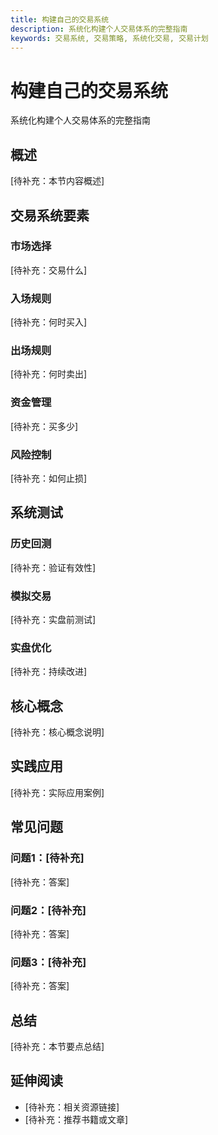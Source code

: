 ```yaml
---
title: 构建自己的交易系统
description: 系统化构建个人交易体系的完整指南
keywords: 交易系统, 交易策略, 系统化交易, 交易计划
---
```


# 构建自己的交易系统

系统化构建个人交易体系的完整指南

## 概述

[待补充：本节内容概述]

## 交易系统要素

### 市场选择
[待补充：交易什么]

### 入场规则
[待补充：何时买入]

### 出场规则
[待补充：何时卖出]

### 资金管理
[待补充：买多少]

### 风险控制
[待补充：如何止损]

## 系统测试

### 历史回测
[待补充：验证有效性]

### 模拟交易
[待补充：实盘前测试]

### 实盘优化
[待补充：持续改进]

## 核心概念

[待补充：核心概念说明]

## 实践应用

[待补充：实际应用案例]

## 常见问题

### 问题1：[待补充]
[待补充：答案]

### 问题2：[待补充]
[待补充：答案]

### 问题3：[待补充]
[待补充：答案]

## 总结

[待补充：本节要点总结]

## 延伸阅读

- [待补充：相关资源链接]
- [待补充：推荐书籍或文章]
